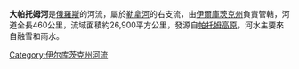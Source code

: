 '''大帕托姆河'''是[[俄羅斯|俄羅斯]]的河流，屬於[[勒拿河|勒拿河]]的右支流，由[[伊爾庫茨克州|伊爾庫茨克州]]負責管轄，河道全長460公里，流域面積約26,900平方公里，發源自[[帕托姆高原|帕托姆高原]]，河水主要來自融雪和雨水。

{{Russia-geo-stub}}

[[Category:伊尔库茨克州河流|Category:伊尔库茨克州河流]]